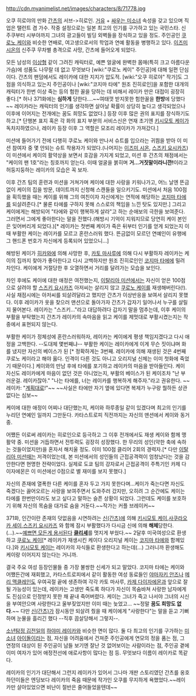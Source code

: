 http://cdn.myanimelist.net/images/characters/8/71778.jpg

오쿠 히로야의 만화 [[간츠]]의 서브->히로인. [[거유]] + [[싸우는 미소녀]] 속성을 갖고 있으며 직업은 탤런트 겸 가수. 작중 설정으로는 일본 최고의 인기를 구가하고 있는 국민스타. 신주쿠부터 시부야까지 그녀의 광고들이 빌딩 외벽들을 장식하고 있을 정도. 주인공인 [[쿠로노 케이]]와 비슷한 연배로, 여고생으로서의 학업과 연예 활동을 병행하고 있다. [[이즈미 시온]]의 신주쿠 무차별 총격으로 사망, 간츠에 들어오게 되었다. 

모든 남성의 [[이상형]] 같이 그려진 캐릭터로, 예쁜 얼굴에 완벽한 몸매(특히 크고 아름다운 가슴)에 성품도 나무랄 데 없고 무엇보다 [wiki:"쿠로노 케이" 주인공]에 대해 일편 단심이다. 간츠의 팬덤에서도 레이카에 대한 지지가 압도적. [wiki:"오쿠 히로야" 작가]도 그 점을 의식하고 있는지 주인공이나 [wiki:"코지마 타에" 원조 진히로인]을 포함한 대개의 캐릭터가 한번 이상 죽는 등의 험한 꼴을 당하는 데 비해서 레이카 만은 대접이 굉장히 좋다.[* 허나 371화에는 '''심하게''' 당한다....~~여태껏 받지못한 험한꼴을 '''한방'''에 당했다~~ 레이카라는 캐릭터의 인기를 생각하면 살아날 확률이 상당히 높다고 생각되었으나 이후에 이어지는 전개에는 꿈도 희망도 없었다.] 등장 이후 많은 권의 표지를 장식하기도 하고.[* 단행본 표지 혹은 각 화의 표지 부분의 서비스신은 연재 초기엔 [[키시모토 케이]]가 독차지하였으나, 레이카 등장 이후 그 역할은 모조리 레이카가 가져갔다.]

미션에 들어가기 전에 다행히 쿠로노 케이와 만나서 슈트를 입으라는 귀띔을 받아 이 미션 참여자 중 몇 안되는 슈트 착용자가 되었다.(나머지는 [[이즈미 시온]], [[스즈키 요시카즈]]) 이 미션에서 케이의 활약상을 보면서 호감을 가지게 되었고, 미션 후 간츠의 채점에서는 "케이의 팬 1호"라는 칭호까지 얻는다. 이때 얼굴을 붉히며 '''거...거짓말이라니깐!'''이라고 허둥지둥하는 레이카의 모습은 꼭 보자.

이후 간츠 팀의 훈련과 미션을 거쳐가며 케이에 대한 사랑을 키워나가고, 어느 날엔 뜬금없이 케이의 집을 방문, 데이트까지 신청해 스캔들을 일으키기도. 미션에서 처음 100점을 획득했을 때는 케이를 위해 그의 여친이자 자신에게는 연적에 해당하는 [[코지마 타에]]를 되살려준다.[* 물론 타에를 구하지 못해 스스로의 책임을 느낀 탓도 있지만.] 그리고 케이에게는 해방되어 "타에와 같이 행복하게 살라"고 하는 순애보의 극한을 보여준다. 그러면서 그에게 좋아한다는 말을 전했다.(해방시 기억이 지워지므로 당연히 케이 본인은 잊어버리게 되었다.)[* 레이카는 첫번째 케이가 죽은 뒤부터 인기를 얻게 되었는지 이때 부활한 케이는 레이카를 모르고 혼란스러워 했다. 뜬금없이 모르던 연예인이 유행에 그 핸드폰 번호가 자신에게 등록되어 있었으니...]

해방된 케이가 [[히카와]]에 의해 사망한 후, [[카토 마사루]]에 의해 다시 부활하자 레이카는 케이의 집까지 찾아가 좋아한다고 다시 고백하지만 원조 진히로인인 [[코지마 타에]]에 밀려 차인다. 케이에게 거절당한 후 오열하면서 거리를 달려가는 모습을 보인다.

차인 후에도 케이에 대한 애정은 여전했는지, [[이탈리아 미션]]에서는 자신이 얻은 100점으로 살려야 할 [[스즈키 요시카즈]] 아저씨는 살리지 않고 [[쿠로노 케이]]를 재생해버린다(!). 사실 채점시에는 아저씨를 되살려달라고 했지만 간츠가 이상반응을 보여서 살리지 못했다. 이후 레이카가 옷을 찾으러 맨션으로 돌아가자 간츠가 갑자기 일어나서 누구를 살릴지 물어본다. 레이카는 "스즈키..."라고 대답하려다 갑자기 말을 멈추는데, 이후 케이의 부활을 부탁했는지 간츠가 레이카의 속마음을 읽고 케이를 제멋대로 부활시켰는지는 작중에서 표현되지 않는다.

부활한 케이가 정체성에 혼란스러워하자, 레이카는 케이에게 평생 책임지겠다고 다시 애정을 고백한다. --도대체 몇번째냐-- 부활한 케이는 레이카에게 이게 무슨 짓이냐며 화를 냈지만 자신의 베이스가 된 [* 정확하게는 3번째. 레이카에 의해 재생된 것은 4번째 쿠로노 케이라고 해야 옳다. 인격이 다른 것도 아니고 오리지널 신체는 이미 첫화에 죽었기 때문이다.] 케이와의 만남 후에 타에를 포기하고 레이카의 마음을 받아들인다. 케이 자신도 레이카에게 마음이 없던 것은 아니었는지, 부활의 베이스가 된 케이조차 "난 부러운걸. 레이카잖아." "나는 타에를, 너는 레이카를 행복하게 해주자."라고 권유한다. ~~레이카: "[[계획대로]]!"~~ ~~사실은 타에만 자기 옆에 있다면 복제가 누구랑 뭘하든 상관 없다는 심보~~  

케이에 대한 애정이 어찌나 대단했는지, 케이와 하루종일 같이 있겠다며 최고의 인기를 누리던 연예인 일까지 그만둔다. 카타스트로피 직전까지는 자신의 맨션에서 케이와 동거 중. 

어쨌든 이로써 레이카는 히로인으로 등극하고 그 이후 전개에서도 재생 케이와 함께 맹활약 중. 미션을 거듭하면서 전투력도 굉장히 성장했다. 한 무리의 성인(약한 축에 속하는 것들이었지만)을 혼자서 해치울 정도. 이미 100점 클리어 2회의 경력자.[* 다만 [[이탈리아 미션]]때는 저격이었는데, 본 미션에서의 성인들의 근접공격력이 엄청났다는 것을 감안한다면 현명한 전략이었다. 실제로 도쿄 팀의 강자로서 근접공격이 주특기인 카제 다이자에몬은 이 미션에선 0점으로 별 재미를 보지 못했다.]

자신의 존재에 열폭한 다른 케이를 혼자 두고 가지 못한다며...케이가 죽는다면 자신도 죽겠다는 끓어오르는 사랑을 보여주면서 도와주러 갔지만, 오히려 그 순간에도 케이는 타에를 한번만이라도 보고 싶다고 말하는 슬픈 상황이 되었다. 그런데도 케이를 보호하기 위해 자신의 목숨을 대가로 숨을 거둔다.~~작가는 커플 브레이커~~ 

371화, 인간이란 존재의 덧없음을 시연하려는 [[신(간츠)]]에 의해 [[키시모토 케이]],[[사쿠라오카 세이]],[[스즈키 요시카즈]] 와 함께 잠시 부활했다가 다시금 신에 의해 '''해체'''당한다.(…).~~[[예쁘면 모든게 용서된다]] '''[[클리셰]]'''를 멋지게 부쉈다.~~ 2달후 미국여성으로 환생하고 [[쿠로노 케이]][* 레이카가 재생시킨 케이다 오리지널 케이는 [[코지마 타에]]와 함께있다.]와 [[키시모토 케이]]는 레이카의 자식들로 환생한다고 하는데(...) 그러니까 환생해도 케이랑 이어지지 않는다는 거니까.

결국 주요 여성 등장인물들 중 가장 불쌍한 신세가 되고 말았다. 코지마 타에는 케이와 어쨌든간에 재회했고, 카타스트로피에서 같이 활동한 여성 동료들인 [[야마자키 안즈]]나 [[메리 맥클레인]]도 우여곡절 끝에 생존하여 각각 카토 마사루, [[카제 다이자에몬]]과 앞으로 잘 될 가능성이 있는데, 레이카는 고생만 죽도록 하다가 자신이 목숨바쳐 사랑한 남자에게도 진심으로 인정받지 못한 채 끝내 죽어버렸다. 케이는 그녀가 죽고 나서야 그녀의 시신을 부여안으며 사랑한다고 울부짖었지만 이미 때는 늦었고... ~~정말 '''꿈도 희망도 없다'''.~~ 다만 [[신(간츠)]]가 잠시동안 되살려 줬을 때 케이에게 "사랑한다"는 말을 듣고 기뻐하며 눈물을 흘리긴 했다 --직후 끔살당해서 그렇지--.

[[소년탐정 김전일]]의 [[하야미 레이카]]와 비슷한 면이 많다. 둘 다 최고의 인기를 구가하는 [[미소녀]] [[아이돌]]이라는 점, 자신을 어려움에서 건져준 주인공에게 연모의 정을 품는 점, 그 연정의 대상이 된 주인공이 남들 보기엔 잘난 것 없어보이는 사람이라는 점, 주인공 곁에 이미 여자가 있어 애정전선에 애로사항이 많다는 점 등. 무엇보다 이름이 레이카로 똑같다.

레이카의 인기가 대단해서 그런지 레이카가 있어서 그나마 개판 스토리였던 간츠를 옹호하던이들은 엔딩보다 레이카의 죽음 때문에 작가인 오쿠를 무지하게 욕했었다.~~레이카만 살아있었으면 비난이 절반은 줄어들었을텐데~~
